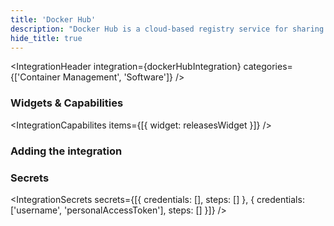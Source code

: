 ```yaml
---
title: 'Docker Hub'
description: "Docker Hub is a cloud-based registry service for sharing and managing Docker images."
hide_title: true
---
```




<IntegrationHeader
    integration={dockerHubIntegration}
    categories={['Container Management', 'Software']}
/>

### Widgets & Capabilities
<IntegrationCapabilites
    items={[{
        widget: releasesWidget
    }]}
/>

### Adding the integration
<AddingIntegration />

### Secrets
<IntegrationSecrets secrets={[{
    credentials: [],
    steps: []
}, {
    credentials: ['username', 'personalAccessToken'],
    steps: []
}]} />